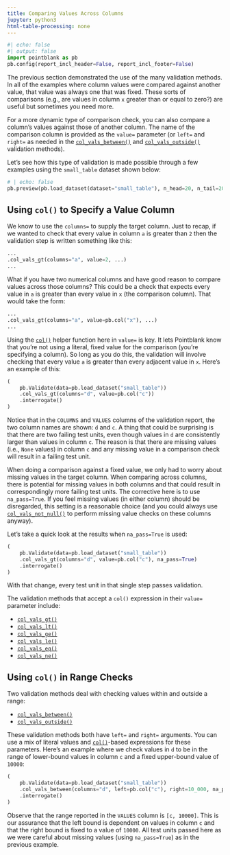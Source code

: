 ```yaml
---
title: Comparing Values Across Columns
jupyter: python3
html-table-processing: none
---
```


```python
#| echo: false
#| output: false
import pointblank as pb
pb.config(report_incl_header=False, report_incl_footer=False)
```

The previous section demonstrated the use of the many validation methods. In all of the examples
where column values were compared against another value, that value was always one that was fixed.
These sorts of comparisons (e.g., are values in column `x` greater than or equal to zero?) are
useful but sometimes you need more.

For a more dynamic type of comparison check, you can also compare a column's values against those of
another column. The name of the comparison column is provided as the `value=` parameter (or `left=`
and `right=` as needed in the
[`col_vals_between()`](https://posit-dev.github.io/pointblank/reference/Validate.col_vals_between.html) and
[`col_vals_outside()`](https://posit-dev.github.io/pointblank/reference/Validate.col_vals_outside.html)
validation methods).

Let's see how this type of validation is made possible through a few examples using the
`small_table` dataset shown below:

```python
# | echo: false
pb.preview(pb.load_dataset(dataset="small_table"), n_head=20, n_tail=20)
```

## Using `col()` to Specify a Value Column

We know to use the `columns=` to supply the target column. Just to recap, if we wanted to check
that every value in column `a` is greater than `2` then the validation step is written something
like this:

```python
...
.col_vals_gt(columns="a", value=2, ...)
...
```

What if you have two numerical columns and have good reason to compare values across those columns?
This could be a check that expects every value in `a` is greater than every value in `x` (the
comparison column). That would take the form:

```python
...
.col_vals_gt(columns="a", value=pb.col("x"), ...)
...
```

Using the [`col()`](https://posit-dev.github.io/pointblank/reference/col.html) helper function here
in `value=` is key. It lets Pointblank know that you're not using a literal, fixed value for the
comparison (you're specifying a column). So long as you do this, the validation will involve
checking that every value `a` is greater than every adjacent value in `x`. Here's an example of
this:

```python
(
    pb.Validate(data=pb.load_dataset("small_table"))
    .col_vals_gt(columns="d", value=pb.col("c"))
    .interrogate()
)
```

Notice that in the `COLUMNS` and `VALUES` columns of the validation report, the two column names are
shown: `d` and `c`. A thing that could be surprising is that there are two failing test units, even
though values in `d` are consistently larger than values in column `c`. The reason is that there are
missing values (i.e., `None` values) in column `c` and any missing value in a comparison check will
result in a failing test unit.

When doing a comparison against a fixed value, we only had to worry about missing values in the
target column. When comparing across columns, there is potential for missing values in both columns
and that could result in correspondingly more failing test units. The corrective here is to use
`na_pass=True`. If you feel missing values (in either column) should be disregarded, this setting is
a reasonable choice (and you could always use
[`col_vals_not_null()`](https://posit-dev.github.io/pointblank/reference/Validate.col_vals_not_null.html)
to perform missing value checks on these columns anyway).

Let's take a quick look at the results when `na_pass=True` is used:

```python
(
    pb.Validate(data=pb.load_dataset("small_table"))
    .col_vals_gt(columns="d", value=pb.col("c"), na_pass=True)
    .interrogate()
)
```

With that change, every test unit in that single step passes validation.

The validation methods that accept a `col()` expression in their `value=` parameter include:

- [`col_vals_gt()`](https://posit-dev.github.io/pointblank/reference/Validate.col_vals_gt.html)
- [`col_vals_lt()`](https://posit-dev.github.io/pointblank/reference/Validate.col_vals_lt.html)
- [`col_vals_ge()`](https://posit-dev.github.io/pointblank/reference/Validate.col_vals_ge.html)
- [`col_vals_le()`](https://posit-dev.github.io/pointblank/reference/Validate.col_vals_le.html)
- [`col_vals_eq()`](https://posit-dev.github.io/pointblank/reference/Validate.col_vals_eq.html)
- [`col_vals_ne()`](https://posit-dev.github.io/pointblank/reference/Validate.col_vals_ne.html)

## Using `col()` in Range Checks

Two validation methods deal with checking values within and outside a range:

- [`col_vals_between()`](https://posit-dev.github.io/pointblank/reference/Validate.col_vals_between.html)
- [`col_vals_outside()`](https://posit-dev.github.io/pointblank/reference/Validate.col_vals_outside.html)

These validation methods both have `left=` and `right=` arguments. You can use a mix of literal
values and [`col()`](https://posit-dev.github.io/pointblank/reference/col.html)-based expressions
for these parameters. Here's an example where we check values in `d` to be in the range of
lower-bound values in column `c` and a fixed upper-bound value of `10000`:

```python
(
    pb.Validate(data=pb.load_dataset("small_table"))
    .col_vals_between(columns="d", left=pb.col("c"), right=10_000, na_pass=True)
    .interrogate()
)
```

Observe that the range reported in the `VALUES` column is `[c, 10000]`. This is our assurance that
the left bound is dependent on values in column `c` and that the right bound is fixed to a value of
`10000`. All test units passed here as we were careful about missing values (using `na_pass=True`)
as in the previous example.
